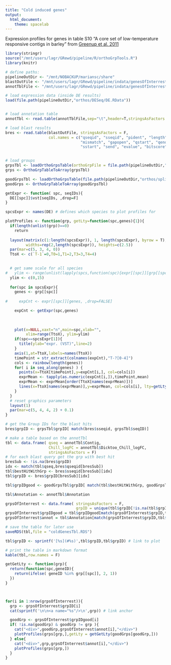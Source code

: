 ```yaml
---
title: "Cold induced genes"
output:
  html_document:
    theme: spacelab
---
```


Expression profiles for genes in table S10 "A core set of low-temperature responsive contigs in barley" from [Greenup et al. 2011](journals.plos.org/plosone/article?id=10.1371/journal.pone.0017900)

```r
library(stringr)
source("/mnt/users/lagr/GRewd/pipeline/R/orthoGrpTools.R")
library(knitr)
```


```r
# define paths:
pipelineOutDir <- "/mnt/NOBACKUP/mariansc/share"
blastOutFile <- "/mnt/users/lagr/GRewd/pipeline/indata/genesOfInterrest2/COR_genes_VS_allProteomes.blastx"
annotTblFile <- "/mnt/users/lagr/GRewd/pipeline/indata/genesOfInterrest2/TableS10.txt"

# load expression data (inside DE results)
load(file.path(pipelineOutDir,"orthos/DESeq/DE.RData"))


# load annotation table
annotTbl <- read.table(annotTblFile,sep="\t",header=T,stringsAsFactors = F)

# load blast results
bres <- read.table(blastOutFile, stringsAsFactors = F,
                   col.names = c("qseqid", "sseqid", "pident", "length", 
                                 "mismatch", "gapopen", "qstart", "qend",
                                 "sstart", "send", "evalue", "bitscore"))


# load groups
grpsTbl <- loadOrthoGrpsTable(orthoGrpFile = file.path(pipelineOutDir,"orthos/orthoMCL/groups.txt"))
grps <- OrthoGrpTableToArray(grpsTbl)

goodGrpsTbl <- loadOrthoGrpsTable(file.path(pipelineOutDir,"orthos/splitGroups/goodGroups.txt"))
goodGrps <- OrthoGrpTableToArray(goodGrpsTbl)

```

```r
getExpr <- function( spc, seqIDs){
  DE[[spc]]$vst[seqIDs, ,drop=F]
}

spcsExpr <- names(DE) # defines which species to plot profiles for

plotProfiles <- function(grp, getLty=function(spc,genes){1}){
  if(length(unlist(grp))==0)
    return
  
  layout(matrix(c(1:length(spcsExpr)), 1, length(spcsExpr), byrow = T),
         widths=rep(2,length(spcsExpr)), heights=c(2.5))
  par(mar=c(5, 3, 4, 0))
  TtoX <- c(`T-1`=0,T0=1,T1=2,T3=3,T4=4)

  
  # get same scale for all species
#   ylim <- range(unlist(lapply(spcs,function(spc){expr[[spc]][grp[[spc]],]})))
  ylim <- c(0,15)
  
  for(spc in spcsExpr){
    genes <- grp[[spc]]
    
#     expCnt <- expr[[spc]][genes, ,drop=FALSE]

    expCnt <- getExpr(spc,genes)
    
    
  
    plot(x=NULL,xaxt="n",main=spc,xlab="",
         xlim=range(TtoX), ylim=ylim)
    if(spc==spcsExpr[1]){
      title(ylab="expr. (VST)",line=2)
    }
    axis(1,at=TtoX,labels=names(TtoX)) 
    timePoint = str_extract(colnames(expCnt),"T-?[0-4]")
    cols <- rainbow(length(genes))
    for( i in seq_along(genes) ) {
      points(x=TtoX[timePoint],y=expCnt[i,], col=cols[i])
      exprMean <- tapply(as.numeric(expCnt[i,]),timePoint,mean)
      exprMean <- exprMean[order(TtoX[names(exprMean)])]
      lines(x=TtoX[names(exprMean)],y=exprMean, col=cols[i], lty=getLty(spc,genes[i]))
    }
  }
  # reset graphics parameters
  layout(1)
  par(mar=c(5, 4, 4, 2) + 0.1)
}

```


```r

# get the Group IDs for the blast hits
bres$grpID <- grpsTbl$grpID[ match(bres$sseqid, grpsTbl$seqID)]

# make a table based on the annotTbl
tbl <- data.frame( qseq = annotTbl$Contig,
                   Chill_logFC = annotTbl$Dicktoo_Chill_logFC,
                   stringsAsFactors = F)
# for each blast query get the grp with best hit
bresSub <- !is.na(bres$grpID)
idx <- match(tbl$qseq,bres$qseqid[bresSub])
tbl$bestHitWithGrp <- bres$sseqid[bresSub][idx]
tbl$grpID <- bres$grpID[bresSub][idx]

tbl$grpIDgood <- goodGrpsTbl$grpID[ match(tbl$bestHitWithGrp, goodGrpsTbl$seqID)]

tbl$Annotation <- annotTbl$Annotation

grpsOfInterrest <- data.frame( stringsAsFactors = F,
                               grpID = unique(tbl$grpID[!is.na(tbl$grpID)]))
grpsOfInterrest$grpIDgood = tbl$grpIDgood[match(grpsOfInterrest$grpID,tbl$grpID)]
grpsOfInterrest$annot = tbl$Annotation[match(grpsOfInterrest$grpID,tbl$grpID)]

# save the table for later use
saveRDS(tbl,file = "coldGenesTbl.RDS")

tbl$grpID <- sprintf('[%s](#%s)',tbl$grpID,tbl$grpID) # link to plot

# print the table in markdown format
kable(tbl,row.names = F)
```

```r

getGetLty <- function(grp){
  return(function(spc,geneID){
    return(ifelse( geneID %in% grp[[spc]], 2, 1))
  })  
}



for(i in 1:nrow(grpsOfInterrest)){
  grp <- grpsOfInterrest$grpID[i]
  cat(sprintf('\n\n<a name="%s"/>\n',grp)) # link anchor

  goodGrp <- grpsOfInterrest$grpIDgood[i]
  if( !is.na(goodGrp) & goodGrp != grp ){
    cat("<div>",goodGrp,grpsOfInterrest$annot[i],"</div>")
    plotProfiles(grps[grp,],getLty = getGetLty(goodGrps[goodGrp,]))
  } else{
    cat("<div>",grp,grpsOfInterrest$annot[i],"</div>")
    plotProfiles(grps[grp,])
  }
}
```


